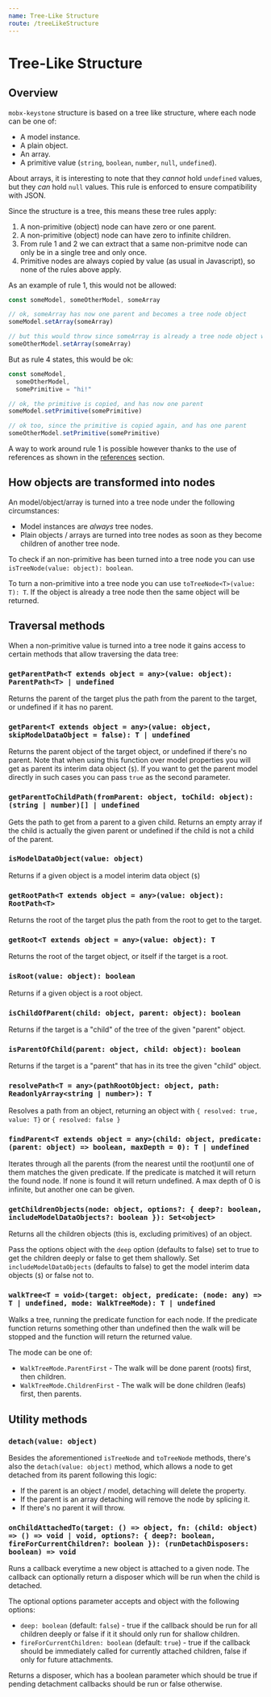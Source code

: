 ```yaml
---
name: Tree-Like Structure
route: /treeLikeStructure
---
```


# Tree-Like Structure

## Overview

`mobx-keystone` structure is based on a tree like structure, where each node can be one of:

- A model instance.
- A plain object.
- An array.
- A primitive value (`string`, `boolean`, `number`, `null`, `undefined`).

About arrays, it is interesting to note that they _cannot_ hold `undefined` values, but they _can_ hold `null` values. This rule is enforced to ensure compatibility with JSON.

Since the structure is a tree, this means these tree rules apply:

1. A non-primitive (object) node can have zero or one parent.
2. A non-primitive (object) node can have zero to infinite children.
3. From rule 1 and 2 we can extract that a same non-primitve node can only be in a single tree and only once.
4. Primitive nodes are always copied by value (as usual in Javascript), so none of the rules above apply.

As an example of rule 1, this would not be allowed:

```ts
const someModel, someOtherModel, someArray

// ok, someArray has now one parent and becomes a tree node object
someModel.setArray(someArray)

// but this would throw since someArray is already a tree node object which already has one parent
someOtherModel.setArray(someArray)
```

But as rule 4 states, this would be ok:

```ts
const someModel,
  someOtherModel,
  somePrimitive = "hi!"

// ok, the primitive is copied, and has now one parent
someModel.setPrimitive(somePrimitive)

// ok too, since the primitive is copied again, and has one parent
someOtherModel.setPrimitive(somePrimitive)
```

A way to work around rule 1 is possible however thanks to the use of references as shown in the [references](./references) section.

## How objects are transformed into nodes

An model/object/array is turned into a tree node under the following circumstances:

- Model instances are _always_ tree nodes.
- Plain objects / arrays are turned into tree nodes as soon as they become children of another tree node.

To check if an non-primitive has been turned into a tree node you can use `isTreeNode(value: object): boolean`.

To turn a non-primitive into a tree node you can use `toTreeNode<T>(value: T): T`. If the object is already a tree node then the same object will be returned.

## Traversal methods

When a non-primitive value is turned into a tree node it gains access to certain methods that allow traversing the data tree:

### `getParentPath<T extends object = any>(value: object): ParentPath<T> | undefined`

Returns the parent of the target plus the path from the parent to the target, or undefined if it has no parent.

### `getParent<T extends object = any>(value: object, skipModelDataObject = false): T | undefined`

Returns the parent object of the target object, or undefined if there's no parent.
Note that when using this function over model properties you will get as parent its interim data object (`$`). If you want to get the parent model directly in such cases you can pass `true` as the second parameter.

### `getParentToChildPath(fromParent: object, toChild: object): (string | number)[] | undefined`

Gets the path to get from a parent to a given child.
Returns an empty array if the child is actually the given parent or undefined if the child is not a child of the parent.

### `isModelDataObject(value: object)`

Returns if a given object is a model interim data object (`$`)

### `getRootPath<T extends object = any>(value: object): RootPath<T>`

Returns the root of the target plus the path from the root to get to the target.

### `getRoot<T extends object = any>(value: object): T`

Returns the root of the target object, or itself if the target is a root.

### `isRoot(value: object): boolean`

Returns if a given object is a root object.

### `isChildOfParent(child: object, parent: object): boolean`

Returns if the target is a "child" of the tree of the given "parent" object.

### `isParentOfChild(parent: object, child: object): boolean`

Returns if the target is a "parent" that has in its tree the given "child" object.

### `resolvePath<T = any>(pathRootObject: object, path: ReadonlyArray<string | number>): T`

Resolves a path from an object, returning an object with `{ resolved: true, value: T}` or `{ resolved: false }`

### `findParent<T extends object = any>(child: object, predicate: (parent: object) => boolean, maxDepth = 0): T | undefined`

Iterates through all the parents (from the nearest until the root)until one of them matches the given predicate.
If the predicate is matched it will return the found node.
If none is found it will return undefined.
A max depth of 0 is infinite, but another one can be given.

### `getChildrenObjects(node: object, options?: { deep?: boolean, includeModelDataObjects?: boolean }): Set<object>`

Returns all the children objects (this is, excluding primitives) of an object.

Pass the options object with the `deep` option (defaults to false) set to true to get the children deeply or false to get them shallowly.
Set `includeModelDataObjects` (defaults to false) to get the model interim data objects (`$`) or false not to.

### `walkTree<T = void>(target: object, predicate: (node: any) => T | undefined, mode: WalkTreeMode): T | undefined`

Walks a tree, running the predicate function for each node.
If the predicate function returns something other than undefined then the walk will be stopped and the function will return the returned value.

The mode can be one of:

- `WalkTreeMode.ParentFirst` - The walk will be done parent (roots) first, then children.
- `WalkTreeMode.ChildrenFirst` - The walk will be done children (leafs) first, then parents.

## Utility methods

### `detach(value: object)`

Besides the aforementioned `isTreeNode` and `toTreeNode` methods, there's also the `detach(value: object)` method, which allows a node to get detached from its parent following this logic:

- If the parent is an object / model, detaching will delete the property.
- If the parent is an array detaching will remove the node by splicing it.
- If there's no parent it will throw.

### `onChildAttachedTo(target: () => object, fn: (child: object) => () => void | void, options?: { deep?: boolean, fireForCurrentChildren?: boolean }): (runDetachDisposers: boolean) => void`

Runs a callback everytime a new object is attached to a given node.
The callback can optionally return a disposer which will be run when the child is detached.

The optional options parameter accepts and object with the following options:

- `deep: boolean` (default: `false`) - true if the callback should be run for all children deeply or false if it it should only run for shallow children.
- `fireForCurrentChildren: boolean` (default: `true`) - true if the callback should be immediately called for currently attached children, false if only for future attachments.

Returns a disposer, which has a boolean parameter which should be true if pending detachment callbacks should be run or false otherwise.
